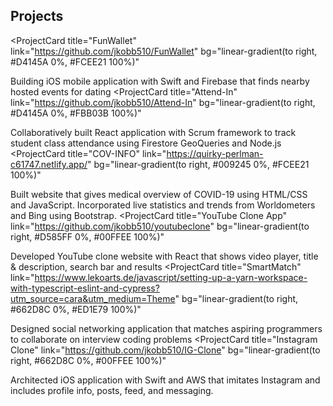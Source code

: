 ## Projects

<ProjectCard
  title="FunWallet"
  link="https://github.com/jkobb510/FunWallet"
  bg="linear-gradient(to right, #D4145A 0%, #FCEE21 100%)"
>
  Building iOS mobile application with Swift and Firebase that finds nearby hosted events for dating
</ProjectCard>
<ProjectCard
  title="Attend-In"
  link="https://github.com/jkobb510/Attend-In"
  bg="linear-gradient(to right, #D4145A 0%, #FBB03B 100%)"
>
  Collaboratively built React application with Scrum framework to track student class attendance using
Firestore GeoQueries and Node.js
</ProjectCard>
<ProjectCard
  title="COV-INFO"
  link="https://quirky-perlman-c61747.netlify.app/"
  bg="linear-gradient(to right, #009245 0%, #FCEE21 100%)"
>
Built website that gives medical overview of COVID-19 using HTML/CSS and JavaScript. Incorporated live statistics and trends from Worldometers and Bing using Bootstrap.
</ProjectCard>
<ProjectCard
  title="YouTube Clone App"
  link="https://github.com/jkobb510/youtubeclone"
  bg="linear-gradient(to right, #D585FF 0%, #00FFEE 100%)"
>
  Developed YouTube clone website with React that shows video player, title & description, search bar
and results
</ProjectCard>
<ProjectCard
  title="SmartMatch"
  link="https://www.lekoarts.de/javascript/setting-up-a-yarn-workspace-with-typescript-eslint-and-cypress?utm_source=cara&utm_medium=Theme"
  bg="linear-gradient(to right, #662D8C 0%, #ED1E79 100%)"
>
Designed social networking application that matches aspiring programmers to collaborate on interview
coding problems
</ProjectCard>
<ProjectCard
  title="Instagram Clone"
  link="https://github.com/jkobb510/IG-Clone"
  bg="linear-gradient(to right, #662D8C 0%, #00FFEE 100%)"
>
  Architected iOS application with Swift and AWS that imitates Instagram and includes profile info, posts, feed, and messaging.
</ProjectCard>

